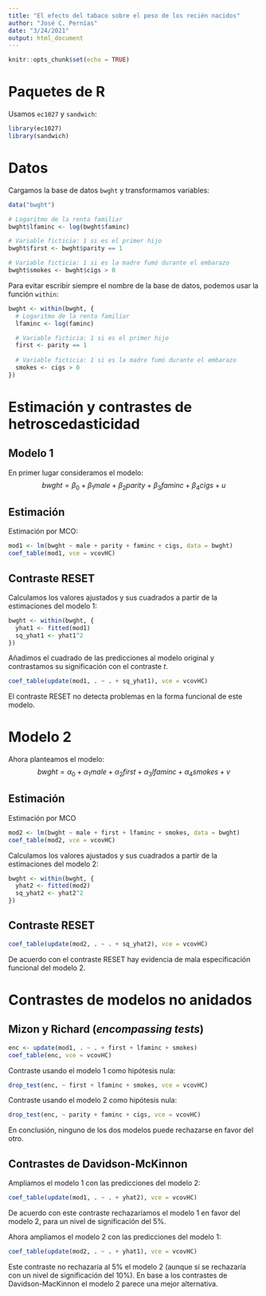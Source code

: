 ```yaml
---
title: "El efecto del tabaco sobre el peso de los recién nacidos"
author: "José C. Pernías"
date: "3/24/2021"
output: html_document
---
```


```r
knitr::opts_chunk$set(echo = TRUE)
```

# Paquetes de R

Usamos `ec1027` y `sandwich`:
```r
library(ec1027)
library(sandwich)
```


# Datos

Cargamos la base de datos `bwght` y transformamos variables:
```r
data("bwght")

# Logaritmo de la renta familiar
bwght$lfaminc <- log(bwght$faminc)

# Variable ficticia: 1 si es el primer hijo
bwght$first <- bwght$parity == 1

# Variable ficticia: 1 si es la madre fumó durante el embarazo
bwght$smokes <- bwght$cigs > 0
```

Para evitar escribir siempre el nombre de la base de datos, podemos usar la función `within`:
```r
bwght <- within(bwght, {
  # Logaritmo de la renta familiar
  lfaminc <- log(faminc)

  # Variable ficticia: 1 si es el primer hijo
  first <- parity == 1
  
  # Variable ficticia: 1 si es la madre fumó durante el embarazo
  smokes <- cigs > 0
})
```


# Estimación y contrastes de hetroscedasticidad

## Modelo 1

En primer lugar consideramos el modelo:
$$
bwght = \beta_0 + \beta_1 male + \beta_2 parity + \beta_3 faminc + \beta_4 cigs + u
$$

## Estimación 

Estimación por MCO:
```r
mod1 <- lm(bwght ~ male + parity + faminc + cigs, data = bwght)
coef_table(mod1, vce = vcovHC)
```

## Contraste RESET

Calculamos los valores ajustados y sus cuadrados a partir de la estimaciones del modelo 1:
```r
bwght <- within(bwght, {
  yhat1 <- fitted(mod1)
  sq_yhat1 <- yhat1^2
})
```

Añadimos el cuadrado de las predicciones al modelo original y contrastamos su significación con el contraste $t$.
```r
coef_table(update(mod1, . ~ . + sq_yhat1), vce = vcovHC)
```

El contraste RESET no detecta problemas en la forma funcional de este modelo.

# Modelo 2

Ahora planteamos el modelo:
$$
bwght = \alpha_0 + \alpha_1 male + \alpha_2 first + \alpha_3 lfaminc + \alpha_4 smokes + v
$$

## Estimación 

Estimación por MCO
```r
mod2 <- lm(bwght ~ male + first + lfaminc + smokes, data = bwght)
coef_table(mod2, vce = vcovHC)
```

Calculamos los valores ajustados y sus cuadrados a partir de la estimaciones del modelo 2:
```r
bwght <- within(bwght, {
  yhat2 <- fitted(mod2)
  sq_yhat2 <- yhat2^2
})
```

## Contraste RESET

```r
coef_table(update(mod2, . ~ . + sq_yhat2), vce = vcovHC)
```

De acuerdo con el contraste RESET hay evidencia de mala especificación funcional del modelo 2.

# Contrastes de modelos no anidados

## Mizon y Richard (_encompassing tests_)

```r
enc <- update(mod1, . ~ . + first + lfaminc + smokes)
coef_table(enc, vce = vcovHC)
```

Contraste usando el modelo 1 como hipótesis nula:
```r
drop_test(enc, ~ first + lfaminc + smokes, vce = vcovHC)
```

Contraste usando el modelo 2 como hipótesis nula:
```r
drop_test(enc, ~ parity + faminc + cigs, vce = vcovHC)
```

En conclusión, ninguno de los dos modelos puede rechazarse en favor del otro.

## Contrastes de Davidson-McKinnon

Ampliamos el modelo 1 con las predicciones del modelo 2:
```r
coef_table(update(mod1, . ~ . + yhat2), vce = vcovHC)
```

De acuerdo con este contraste rechazaríamos el modelo 1 en favor del modelo 2, para un nivel de significación del 5%.

Ahora ampliamos el modelo 2 con las predicciones del modelo 1:
```r
coef_table(update(mod2, . ~ . + yhat1), vce = vcovHC)
```

Este contraste no rechazaría al 5% el modelo 2 (aunque sí se rechazaría con un nivel de significación del 10%). En base a los contrastes de Davidson-MacKinnon el modelo 2 parece una mejor alternativa.
